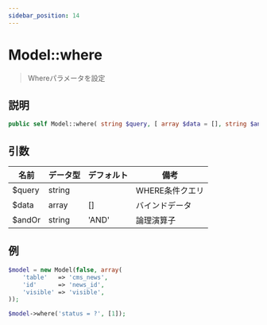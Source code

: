 ```yaml
---
sidebar_position: 14
---
```


# Model::where

> Whereパラメータを設定

## 説明

```php
public self Model::where( string $query, [ array $data = [], string $andOr = 'AND' ] )
```

## 引数

| 名前   | データ型 | デフォルト | 備考               |
| ------ | -------- | ---------- | ------------------ |
| $query | string   |            | WHERE条件クエリ    |
| $data  | array    | []         | バインドデータ     |
| $andOr | string   | 'AND'      | 論理演算子         |

## 例

```php title="Controller"
$model = new Model(false, array(
    'table'   => 'cms_news',
    'id'      => 'news_id',
    'visible' => 'visible',
));

$model->where('status = ?', [1]);
```
